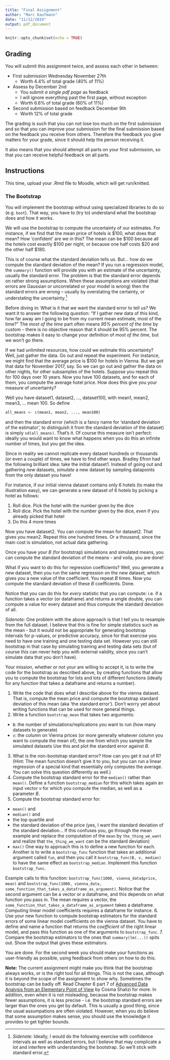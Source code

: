 ```yaml
---
title: "Final Assignment"
author: "Marc Kaufmann"
date: "11/12/2019"
output: pdf_document
---
```


```r
knitr::opts_chunk$set(echo = TRUE)
```

## Grading

You will submit this assignment twice, and assess each other in between:

- First submission Wednesday November 27th
  - Worth 4.4% of total grade (40% of 11%)
- Assess by December 2nd
  - You submit *a single pdf page* as feedback
  - I will ignore everything past the first page, without exception
  - Worth 6.6% of total grade (60% of 11%)
- Second submission based on feedback December 9th
  - Worth 12% of total grade

The grading is such that you can not lose too much on the first submission and so that you can improve your submission for the final submission based on the feedback you receive from others. Therefore the feedback you give matters for your grade, since it should help the person receiving it.

It also means that you should attempt all parts on your first submission, so that you can receive helpful feedback on all parts.

## Instructions

This time, upload your .Rmd file to Moodle, which will get run/knitted.

### The Bootstrap

You will implement the bootstrap without using specialized libraries to do so (e.g. `boot`). That way, you have to (try to) understand what the bootstrap does and how it works. 

We will use the bootstrap to compute the uncertainty of our estimates. For instance, if we find that the mean price of hotels is \$100, what does that mean? How 'confident' are we in this? The mean can be \$100 because all the hotels cost exactly \$100 per night, or because one half costs \$20 and the other half \$180.

This is of course what the standard deviation tells us. But... how do we compute the standard deviation of the mean? If you run a regression model, the `summary()` function will provide you with an estimate of the uncertainty, usually the standard error. The problem is that the standard error depends on rather strong assumptions. When these assumptions are violated (that errors are Gaussian or uncorrelated or your model is wrong) then the standard errors are wrong -- usually by overstating the certainty, or understating the uncertainty.^[*Sidenote:* Ideally, I would do the following exercise with confidence intervals as well as standard errors, but I believe that may complicate a lot and interfere with understanding the bootstrap. So we'll stick with standard error.]

Before diving in: What is it that we want the standard error to tell us? We want it to answer the following question: "If I gather new data of this kind, how far away am I going to be from my current mean estimate, most of the time?" The *most of the time* part often means *95% percent of the time* by custom -- there is no objective reason that it should be 95% percent. The bootstrap makes it easy to change your definition of *most of the time*, but we won't go there.

If we had unlimited resources, how could we estimate this uncertainty? Well, just gather the data. Go out and repeat the experiment. For instance, we might find that the average price is \$100 for hotels in Vienna. But we got that data for November 2017, say. So we can go out and gather the data on other nights, for other subsamples of the hotels. Suppose you repeat this for 100 days over 10 years. Now you have 100 datasets, and for each of them, you compute the average hotel price. How does this give you your measure of uncertainty?

Well you have dataset1, dataset2, ..., dataset100, with mean1, mean2, mean3, ... mean 100. So define

```r
all_means <- c(mean1, mean2, ..., mean100)
```

and then the standard error (which is a fancy name for 'standard deviation of the estimator', to distinguish it from the standard deviation of the dataset) is simply `sd(all_means)`. That's it. Of course this measure isn't perfect: ideally you would want to know what happens when you do this an infinite number of times, but you get the idea.

Since in reality we cannot replicate every dataset hundreds or thousands (or even a couple) of times, we have to find other ways. Bradley Efron had the following brilliant idea: take the initial dataset1. Instead of going out and gathering *new* datasets, *simulate* a new dataset by sampling datapoints from the only dataset you have! 

For instance, if our initial vienna dataset contains only 6 hotels (to make the illustration easy), we can generate a new dataset of 6 hotels by picking a hotel as follows:

1. Roll dice. Pick the hotel with the number given by the dice
1. Roll dice. Pick the hotel with the number given by the dice, *even* if you already picked that hotel
1. Do this 4 more times

Now you have dataset2. You can compute the mean for dataset2. That gives you mean2. Repeat this one hundred times. Or a thousand, since the main cost is simulation, not actual data gathering.

Once you have your $B$ (for bootstrap) simulations and simulated means, you can compute the standard deviation of the means - and voila, you are done!

What if you want to do this for regression coefficients? Well, you generate a new dataset, then you run the same regression on the new dataset, which gives you a new value of the coefficient. You repeat $B$ times. Now you compute the standard deviation of these $B$ coefficients. Done.

Notice that you can do this for *every* statistic that you can compute: i.e. if a function takes a vector (or dataframe) and returns a single double, you can compute a value for every dataset and thus compute the standard deviation of all.

*Sidenote:* One problem with the above approach is that I tell you to resample from the full dataset. I believe that this is fine for simple statistics such as the mean - but it would not be appropriate for generating bootstrap intervals for p-values, or predictive accuracy, since for that exercise you need to have one training and one testing data set. However you can still bootstrap in that case by simulating training and testing data sets (but of course this can never help you with external validity, since you can't simulate data that you don't have).

Your mission, whether or not your are willing to accept it, is to write the code for the bootstrap as described above, by creating functions that allow you to compute the bootstrap for lots and lots of different functions (ideally for any function that takes a dataframe and returns a number).

1. Write the code that does what I describe above for the vienna dataset. That is, compute the mean price and compute the bootstrap standard deviation of this mean (aka 'the standard error'). Don't worry yet about writing functions that can be used for more general things.
2. Write a function `bootstrap_mean` that takes two arguments:
- `B`: the number of simulations/replications you want to run (how many datasets to generate)
- `v`: the column on Vienna prices (or more generally whatever column you want to compute the mean of), the one from which you sample the simulated datasets
Use this and plot the standard error against $B$.
3. What is the non-bootstrap standard error? How can you get it out of R? (Hint: The mean function doesn't give it to you, but you can run a linear regression of a special kind that essentially only computes the average. You can solve this question differently as well.)
4. Compute the bootstrap standard error for the `median()` rather than `mean()`. Define a function `bootstrap_median` for this which takes again an input vector $v$ for which you compute the median, as well as a parameter $B$.
5. Compute the bootstrap standard error for:
  - `mean()` and
  - `median()` and
  - the top quartile and
  - the standard deviation of the price (yes, I want the standard deviation of the standard deviation... If this confuses you, go through the mean example and replace the computation of the `mean` by `the_thing_we_want` and realize that `the_thing_we_want` can be the standard deviation)
  - `max()`
One way to approach this is to define a new function for each. Another is to write a `bootstrap_func` function that takes an additional argument called `fun`, and then you call it `bootstrap_func(B, v, median)` to have the same effect as `bootstrap_median`. Implement this function `bootstrap_func`.

Example calls to this function: `bootstrap_func(1000, vienna_data$price, mean)` and `bootstrap_func(1000, vienna_data, some_function_that_takes_a_dataframe_as_argument)`. Notice that the second argument can be a vector or a dataframe, and this depends on what function you pass in. The mean requires a vector, the `some_function_that_takes_a_dataframe_as_argument` takes a dataframe. Computing linear model coefficients requires a dataframe for instance.
6. Use your new function to compute bootstrap estimators for the standard errors of some linear model coefficients on the vienna dataset. You have to define and name a function that returns the *coefficient* of the right linear model, and pass this function as one of the arguments to `bootstrap_func`.
7. Compare the bootstrap estimators to the ones that `summary(lm(...))` spits out. Show the output that gives these estimators.

You are done. For the second week you should make your functions as user-friendly as possible, using feedback from others on how to do this.

**Note:** The current assignment might make you think that the bootstrap always works, or is the right tool for all things. This is not the case, although it is beyond the scope of the assignment to show why. Sometimes the bootstrap can be badly off. Read Chapter 6 part 7 of [Advanced Data Analysis from an Elementary Point of View](http://www.stat.cmu.edu/~cshalizi/ADAfaEPoV/) by Cosma Shalizi for more. In addition, even when it is not misleading, because the bootstrap makes fewer assumptions, it is less precise - i.e. the bootstrap standard errors are larger than the ones you get by default. This is usually a good thing, since the usual assumpations are often violated. However, when you do believe that some assumption makes sense, you should use the knowledge it provides to get tighter bounds.
